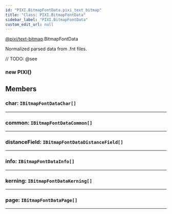 ```yaml
---
id: "PIXI.BitmapFontData.pixi_text_bitmap"
title: "Class: PIXI.BitmapFontData"
sidebar_label: "PIXI.BitmapFontData"
custom_edit_url: null
---
```


[@pixi/text-bitmap](../modules/pixi_text_bitmap).BitmapFontData


Normalized parsed data from .fnt files.



// TODO: @see

        

<article>

### new PIXI()
</article>



## Members
<article>

### char: <span><code>IBitmapFontDataChar[]</code></span>

</article>


---------------------------------------

<article>

### common: <span><code>IBitmapFontDataCommon[]</code></span>

</article>


---------------------------------------

<article>

### distanceField: <span><code>IBitmapFontDataDistanceField[]</code></span>

</article>


---------------------------------------

<article>

### info: <span><code>IBitmapFontDataInfo[]</code></span>

</article>


---------------------------------------

<article>

### kerning: <span><code>IBitmapFontDataKerning[]</code></span>

</article>


---------------------------------------

<article>

### page: <span><code>IBitmapFontDataPage[]</code></span>

</article>


---------------------------------------




    
